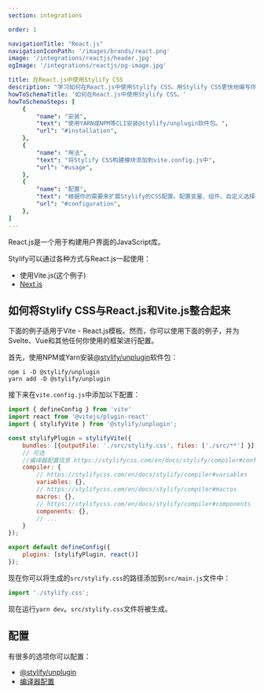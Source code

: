 ```yaml
---
section: integrations

order: 1

navigationTitle: "React.js"
navigationIconPath: '/images/brands/react.png'
image: '/integrations/reactjs/header.jpg'
ogImage: '/integrations/reactjs/og-image.jpg'

title: 在React.js中使用Stylify CSS
description: "学习如何在React.js中使用Stylify CSS。用Stylify CSS更快地编写你的React.js网站。"
howToSchemaTitle: '如何在React.js中使用Stylify CSS。'
howToSchemaSteps: [
	{
		"name": "安装",
		"text": "使用YARN或NPM等CLI安装@stylify/unplugin软件包。",
		"url": "#installation",
	},
	{
		"name": "用法",
		"text": "将Stylify CSS构建模块添加到vite.config.js中",
		"url": "#usage",
	},
	{
		"name": "配置",
		"text": "根据你的需要来扩展Stylify的CSS配置。配置变量、组件、自定义选择器和更多。" ,
		"url": "#configuration",
	},
]
---
```


React.js是一个用于构建用户界面的JavaScript库。

Stylify可以通过各种方式与React.js一起使用：
- 使用Vite.js(这个例子)
- [Next.js](/zh/docs/integrations/nextjs)

<StackBlitzLink link="stylify-react-vite" />

## 如何将Stylify CSS与React.js和Vite.js整合起来

下面的例子适用于Vite - React.js模板。然而，你可以使用下面的例子，并为Svelte、Vue和其他任何你使用的框架进行配置。

首先，使用NPM或Yarn安装[@stylify/unplugin](/zh/docs/unplugin)软件包：

```
npm i -D @stylify/unplugin
yarn add -D @stylify/unplugin
```

接下来在`vite.config.js`中添加以下配置：


```javascript
import { defineConfig } from 'vite'
import react from '@vitejs/plugin-react'
import { stylifyVite } from '@stylify/unplugin';

const stylifyPlugin = stylifyVite({
	bundles: [{outputFile: './src/stylify.css', files: ['./src/**'] }],
	// 可选
	//编译器配置信息 https://stylifycss.com/en/docs/stylify/compiler#configuration
	compiler: {
		// https://stylifycss.com/en/docs/stylify/compiler#variables
		variables: {},
		// https://stylifycss.com/en/docs/stylify/compiler#macros
		macros: {},
		// https://stylifycss.com/en/docs/stylify/compiler#components
		components: {},
		// ...
	}
});

export default defineConfig({
	plugins: [stylifyPlugin, react()]
});
```

现在你可以将生成的`src/stylify.css`的路径添加到`src/main.js`文件中：


```javascript
import './stylify.css';
```

现在运行`yarn dev`。`src/stylify.css`文件将被生成。

## 配置
有很多的选项你可以配置：
- [@stylify/unplugin](/zh/docs/unplugin)
- [编译器配置](/zh/docs/stylify/compiler)

<DocsUnpluginBuildInfo />

<WhereToNext />
